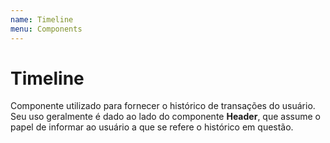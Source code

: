 ```yaml
---
name: Timeline
menu: Components
---
```



# Timeline
Componente utilizado para fornecer o histórico de transações do usuário. Seu uso geralmente é dado ao lado do componente **Header**, que assume o papel de informar ao usuário a que se refere o histórico em questão.

<Playground>
    <div style={{height: 550, ...containerWithoutHeight}}>
		<Header type='icon' title='Meus Pagamentos' icon='menu' />
		<Timeline transactions={[
			{
				seller: 'Karmani',
				charge: '7.238,55',
				status: 'Pago',
				date: '30/ago'
			},
			{
				seller: 'Cor Doce',
				charge: '1.223,45',
				status: 'Pago',
				date: '30/ago'
			},
			{
				seller: 'La Chocole',
				charge: '6.778,99',
				status: 'Pago',
				date: '30/ago'
			},
			{
				seller: 'Confeccoes Mauricio',
				charge: '989,12',
				status: 'Pago',
				date: '27/ago'
			}
		]} />
	</div>
</Playground>

<Props of={Timeline} />